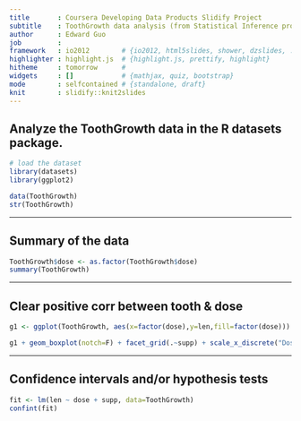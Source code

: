 ```yaml
---
title       : Coursera Developing Data Products Slidify Project
subtitle    : ToothGrowth data analysis (from Statistical Inference project)
author      : Edward Guo
job         : 
framework   : io2012        # {io2012, html5slides, shower, dzslides, ...}
highlighter : highlight.js  # {highlight.js, prettify, highlight}
hitheme     : tomorrow      # 
widgets     : []            # {mathjax, quiz, bootstrap}
mode        : selfcontained # {standalone, draft}
knit        : slidify::knit2slides
---
```


## Analyze the ToothGrowth data in the R datasets package.
```r
# load the dataset
library(datasets)
library(ggplot2)

data(ToothGrowth)
str(ToothGrowth)
```

---

## Summary of the data
```r
ToothGrowth$dose <- as.factor(ToothGrowth$dose)
summary(ToothGrowth)

```

---

## Clear positive corr between tooth & dose 
```r
g1 <- ggplot(ToothGrowth, aes(x=factor(dose),y=len,fill=factor(dose)))
```
```r
g1 + geom_boxplot(notch=F) + facet_grid(.~supp) + scale_x_discrete("Dosage in miligrams") + scale_y_continuous("Tooth Length")
```

---

##  Confidence intervals and/or hypothesis tests 
```r
fit <- lm(len ~ dose + supp, data=ToothGrowth)
confint(fit)
```

